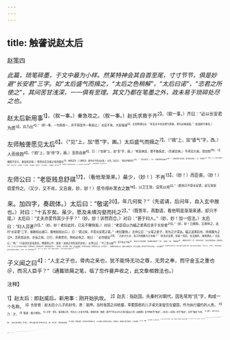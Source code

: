 ```yaml
---
---
---
```

title: 触詟说赵太后
---



赵策四

*此篇，琐笔碎墨，于文中最为小样。然某特神会其自首至尾，寸寸节节，俱是妙避“长安君”三字。如“太后盛气而揖之，“太后之色稍解”，“太后曰诺”，“恣君之所使之”，其间苦甘浅深，一一俱有至理。其文乃都在笔墨之外，政未易于琐碎处尽之也。*

赵太后新用事<sup>1】，（叙一事。）秦急攻之。（叙一事。）赵氏求救于齐<sup>2】。（叙一事。）齐曰：“必以长安君为质<sup>3】，兵乃出<sup>4】。”（叙一事。一句各叙一，并不得连作一事读过。）太后不肯，大臣强谏<sup>5】。太后明谓左右：“有复言令长安君为质者，老妇必唾其面。”（此始叙今事也。）

左师触詟愿见太后<sup>6】。（“见”上，加“愿”字，画。）太后盛气而揖之<sup>7】。（“揖”上，加“盛气”字，西。）人而徐趋<sup>8】，（“趋”上，加“徐”字，画。）至而自谢<sup>9】，曰：（“自谢”上，加“至”字，画。）“老臣病足，曾不能疾走，（先谢足病。）不得见久矣。窃自恕<sup>16】，（次谢因不见久，故自恕足病。）而恐太后玉体之有所郄也<sup>11】，故愿望见（三谢愿见。看他全不提长安君。）太后。”太后曰：“老妇恃辇而行<sup>12】。”（言亦病足。）曰：“日食饮得无衰乎<sup>13】？”（看他恣意只说老态，更不提长安君。）曰：“恃鬻耳<sup>14】。”（粥也。）曰：“老臣今者殊不欲食，（先说不食。）乃自强步，日三四里，（次说调身。绕室中行，可三四里也。）少益嗜食，和于身也<sup>15】。”（次说能食，看他终不提长安君。）曰：“老妇不能。”太后之色少解<sup>16】。（老妇老臣啸喃既久，老妇入老臣玄中矣。）

左师公曰：“老臣贱息舒祺<sup>17】，（看他渐渐来。）最少，（妙！）不肖<sup>13】。（妙！）而臣衰，（妙！）窃爱怜之。（又少，又不肖，又自衰，妙，妙！）愿令得补黑衣之数<sup>19】，以卫王宫，没死以闻<sup>2】。”（看他只不提长安君，却又渐渐

来。加四字，奏疏体。）太后曰：“敬诺<sup>20】。年几何矣？”（先诺请，后问年，自入玄中故也。）对曰：“十五岁矣。虽少，愿及未填沟壑而托之<sup>2】。”（既答年，再勤请，看他明是渐渐来通，却只不提。）太后曰：“丈夫亦爱怜其少子乎？”（妙，妙！诉然而合。）对曰：“甚于妇人。”（妙，妙！加一倍法。）太后曰：“妇人异甚<sup>20】。”（妙，妙！老妇此时，已无不罄倒矣。）对曰：“老臣窃以为媪之爱燕后贤于长安君<sup>20】。”（妙，妙！已擒矣，又故纵之。此时“长安君”三字，谁敢轻出诸口，看他轻轻出口。）曰：“君过矣，不若长安君之甚。”（老妇罄倒。）左师公曰：“父母之爱子，则为之计深远。媪之送燕后也，持其踵为之泣®，念悲其远也，亦哀之矣。已行，非弗思也，祭祀必祝之，祝曰：＇必勿使反<sup>20】。＇岂非计久长，有子孙相继为王也哉？”（忽舍长安君，别说一燕后，文又曲折，淋漓满志。）太后曰；“然。”（只是舍长安说燕后，便蘧然心开，甚矣！进说之勿犯其所逆也。）左师公曰：“今三世以前<sup>2】，至于赵之为赵<sup>2】，赵主之子孙侯者，其继有在者乎？”曰：“无有。”曰：“微独赵<sup>4】，诸侯有在者乎？”曰：“老妇不闻也。”“此其近者祸及身，远者及其子孙。岂人主之子孙则必不善哉？位尊而无功，奉厚而无劳，而挟重器多也®。（舍燕后，又只说赵；舍赵，又别说诸侯，终不犯长安君。然而苦切之言，已毕得入。）今媪尊长安君之位，而封以膏腴之地，多予之重器，而不及今令有功于国。一旦山陵崩<sup>3】，长安君何以自托于赵？老臣以媪为长安君计短也，故以为其爱不若燕后。”（苦切之言，已毕得入，却反找到燕后，始终未尝提及长安君者。）太后曰：“诺。恣君之所使之<sup>3】。”（“诺”字，快！“恣君”字，更快！岂易得此于老妇哉！）于是为长安君约车百乘质于齐<sup>5】，齐兵乃出。

子义闻之曰<sup>4】：“人主之子也，骨肉之亲也，犹不能恃无功之尊，无劳之奉，而守金玉之重也＠，而况人臣乎？”（通篇琐屑之笔，临了忽作曼声收之，此文章相救法也。）

<sup>注释】

<sup>1】赵太后：即赵威后。新用事：刚开始执玫。
<sup>2】赵氏：指赵国，先秦时对朝代，国名常用“氏”字，构成一个名称。
<sup>3】长安君：赵太后小儿子的封号。质：抵押。当时各国之间结盟，常要国君的儿子或兄弟留住在盟国，作为执行盟约的人质。
<sup>4】乃：才。
<sup>5】强谏：极力规劝。
<sup>6】左师：官名，属闲散之官，所封之人大多为贵族，俸禄优厚。触聋：据1973年长沙马王堆汉墓出土的《战国策》帛书残本作“触龙”。《史记》《说苑》亦作“触龙”。应作“触龙”为是。
<sup>7】盛气：怒气冲冲。揖：《史记·赵世家》作“胥”。“揖”当是“胥”字传写之误。胥，同“须”，等待的意思。
<sup>8】徐趋：慢慢地跑。古代臣见君应快步走，以示恭敬。触詟托言足疾，不能急行，故做出“趋”的姿态，以表恭敬。
<sup>9】谢：告罪。
<sup>10】窃自恕：私下原谅自己。
<sup>11】玉体：责体。郄（xī细）：同“隙”。有所郄：有所欠缺，意为有些不舒服。
<sup>12】恃：凭借。辇：古代帝、后所坐的车，由两人共挽。
<sup>13】衰：减少。
<sup>14】鬻（zhù注）：同“粥”。
<sup>15】和于身：使身体舒畅和适。
<sup>16】色少解：怒气喀微消了些。
<sup>17】贱息：对人谦称自己的儿子。息：子。
<sup>18】不肖：原指不像父亲那样好，引申为不贤、不成材。
<sup>19】愿令得补黑衣之数：希望能让他补进黑衣卫士的数目里。黑衣：指王官卫士，当时这种卫士都穿黑色军衣。
<sup>20】没死以闻：冒着死罪把这个请求说给太后听。
<sup>21】敬诺：遵命。
<sup>22】及：趁着。填沟壑：这是古代谦称自己死的说法，意即死后无人埋葬，被扔在山沟里。
<sup>23】异甚：特别厉害。
<sup>24】媪（ǎo袄）：对年老妇人的敬称。燕后：赵太后的女儿，嫁给燕王为后，故称燕后。贤于：胜过、超过。
<sup>25】过：错。
<sup>26】持其踵为之泣：握住燕后的脚后跟为她哭泣，因燕后登车后，赵太后在车下，只能摸着女儿的脚后跟为之哭泣，表示舍不得女儿远嫁。
<sup>27】必勿使反：一定别让她回来。古代诸侯的女儿嫁到别国后，只有亡国或被废弃才回到本国。反：同返。这句意为赵太后祈祷女儿不要遭到不幸。
<sup>28】三世：三代，指赵武灵王、赵惠文王、赵孝成王。
<sup>29】赵之为赵：言赵氏由一个大夫之家建立赵国的时候。赵烈侯原是晋国大夫，后与韩、魏共分晋国，于公元前403年，才开始建为赵国。
<sup>30】赵主之子孙侯者：赵王的子孙封侯的。
<sup>31微独：不单。
<sup>32】重器：古代把宗庙朝廷中的钟、鼎等礼器，当作国家权力的象征，叫重器。这里指钟、鼎、圭、璧之类的贵重宝物。
<sup>33】山陵崩：古时对国君、王后死去的避讳说法。
<sup>34】恣：任凭。使之：派遣他。
<sup>35】约：装束。
<sup>36】子义：赵国的贤士。
<sup>37】守金玉之重：保有大量的金玉财宝。